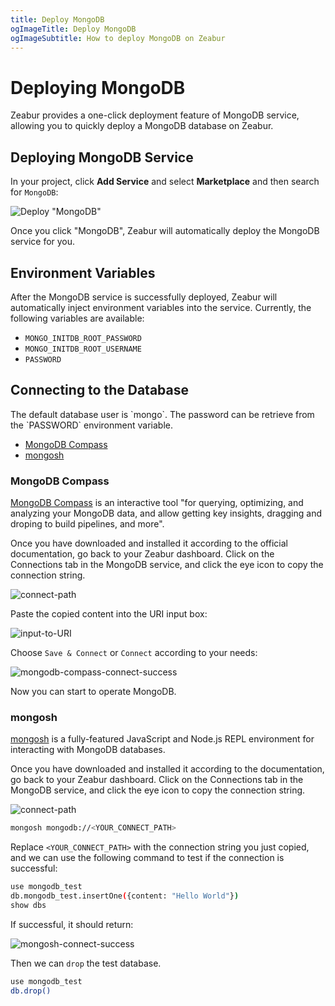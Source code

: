 ```yaml
---
title: Deploy MongoDB
ogImageTitle: Deploy MongoDB
ogImageSubtitle: How to deploy MongoDB on Zeabur
---
```



<WorkingInProgress />

# Deploying MongoDB

Zeabur provides a one-click deployment feature of MongoDB service, allowing you to quickly deploy a MongoDB database on Zeabur.

## Deploying MongoDB Service

In your project, click **Add Service** and select **Marketplace** and then search for `MongoDB`:

![Deploy "MongoDB"](/databases/mongodb/deploy-mongodb.gif)

Once you click "MongoDB", Zeabur will automatically deploy the MongoDB service for you.

## Environment Variables

After the MongoDB service is successfully deployed, Zeabur will automatically inject environment variables into the service. Currently, the following variables are available:

- `MONGO_INITDB_ROOT_PASSWORD`
- `MONGO_INITDB_ROOT_USERNAME`
- `PASSWORD`

## Connecting to the Database

<Callout type="info" emoji="ℹ️">
The default database user is `mongo`. The password can be retrieve from the `PASSWORD` environment variable.
</Callout>

- [MongoDB Compass](https://www.mongodb.com/products/compass)
- [mongosh](https://www.mongodb.com/docs/mongodb-shell/)

### MongoDB Compass

[MongoDB Compass](https://www.mongodb.com/products/compass) is an interactive tool "for querying, optimizing, and analyzing your MongoDB data, and allow getting key insights, dragging and droping to build pipelines, and more".

Once you have downloaded and installed it according to the official documentation, go back to your Zeabur dashboard. Click on the Connections tab in the MongoDB service, and click the eye icon to copy the connection string.

![connect-path](/databases/mongodb/connect-path.png)

Paste the copied content into the URI input box:

![input-to-URI](/databases/mongodb/input-to-URI.png)

Choose `Save & Connect` or `Connect` according to your needs:

![mongodb-compass-connect-success](/databases/mongodb/mongodb-compass-connect-success.png)

Now you can start to operate MongoDB.

### mongosh

[mongosh](https://www.mongodb.com/docs/mongodb-shell/) is a fully-featured JavaScript and Node.js REPL environment for interacting with MongoDB databases.

Once you have downloaded and installed it according to the documentation, go back to your Zeabur dashboard. Click on the Connections tab in the MongoDB service, and click the eye icon to copy the connection string.

![connect-path](/databases/mongodb/connect-path.png)

```bash
mongosh mongodb://<YOUR_CONNECT_PATH>
```

Replace `<YOUR_CONNECT_PATH>` with the connection string you just copied, and we can use the following command to test if the connection is successful:

```bash
use mongodb_test
db.mongodb_test.insertOne({content: "Hello World"})
show dbs
```

If successful, it should return:

![mongosh-connect-success](/databases/mongodb/mongosh-connect-success.png)

Then we can `drop` the test database.

```bash
use mongodb_test
db.drop()
```
